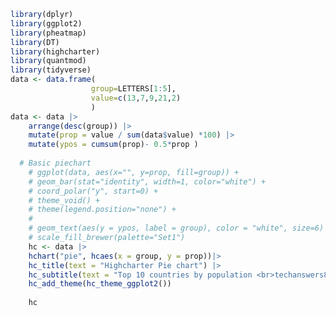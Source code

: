 
```r
library(dplyr)
library(ggplot2)
library(pheatmap)
library(DT)
library(highcharter)
library(quantmod)
library(tidyverse)
data <- data.frame(
                  group=LETTERS[1:5],
                  value=c(13,7,9,21,2)
                  )
data <- data |>
    arrange(desc(group)) |>
    mutate(prop = value / sum(data$value) *100) |>
    mutate(ypos = cumsum(prop)- 0.5*prop )
  
  # Basic piechart
    # ggplot(data, aes(x="", y=prop, fill=group)) +
    # geom_bar(stat="identity", width=1, color="white") +
    # coord_polar("y", start=0) +
    # theme_void() + 
    # theme(legend.position="none") +
    # 
    # geom_text(aes(y = ypos, label = group), color = "white", size=6) +
    # scale_fill_brewer(palette="Set1")
    hc <- data |>
    hchart("pie", hcaes(x = group, y = prop))|>
    hc_title(text = "Highcharter Pie chart") |>
    hc_subtitle(text = "Top 10 countries by population <br>techanswers88") |>
    hc_add_theme(hc_theme_ggplot2())
    
    hc
```